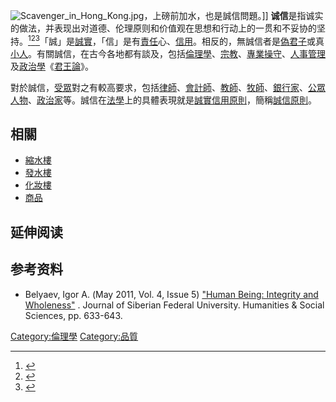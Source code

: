  {{多個問題|
{{Expand English|Integrity}}
{{pov|time=2016-08-29T09:36:15+00:00}}
{{tone|time=2012-02-17T01:49:11+00:00}}
{{refimprove|time=2012-02-17T01:49:11+00:00}}
}}
[[File:Scavenger_in_Hong_Kong.jpg|thumb]]，上磅前加水，也是誠信問題。]]
'''诚信'''是指诚实的做法，并表现出对道德、伦理原则和价值观在思想和行动上的一贯和不妥协的坚持。<ref name="oxford">{{cite web |url=https://en.oxforddictionaries.com/definition/integrity |title=Definition of ''integrity in English |work=[[OxfordDictionaries.com|Oxford Living Dictionaries]] |publisher=[[Oxford_University_Press|Oxford University Press]] |access-date=February 26, 2019 }}</ref><ref>{{cite web |url=https://dictionary.cambridge.org/dictionary/english/integrity |title=Meaning of '''integrity''' in English |work=[[Cambridge_Advanced_Learner's_Dictionary|Cambridge Dictionary]] |publisher=[[Cambridge_University_Press|Cambridge University Press]] |access-date=February 26, 2019 }}</ref><ref>
{{cite book
| title                 = Integrity: Doing the Right Thing for the Right Reason
| url                   = https://books.google.com/books?id=tklK8-4qqkwC
| access-date            = 2013-10-15
| year                  = 2010
| publisher             = McGill-Queen's University Press
| isbn                  = 978-0773582804
| page                  = 12
| quote                 = Integrity is a personal choice, an uncompromising and predictably consistent commitment to honour moral, ethical, spiritual, and artistic values and principles.
}}
</ref>「誠」是[[誠實|誠實]]，「信」是有[[責任|責任]]心、[[信用|信用]]。相反的，無誠信者是[[偽君子|偽君子]]或真[[小人|小人]]。有關誠信，在古今各地都有談及，包括[[倫理學|倫理學]]、[[宗教|宗教]]、[[專業|專業]][[操守|操守]]、[[人事管理|人事管理]]及[[政治學|政治學]]《[[君王論|君王論]]》。

對於誠信，[[受眾|受眾]]對之有較高要求，包括[[律師|律師]]、[[會計師|會計師]]、[[教師|教師]]、[[牧師|牧師]]、[[銀行家|銀行家]]、[[公眾人物|公眾人物]]、[[政治家|政治家]]等。誠信在[[法學|法學]]上的具體表現就是[[誠實信用原則|誠實信用原則]]，簡稱[[誠信原則|誠信原則]]。

== 相關 ==
*[[縮水樓|縮水樓]]
*[[發水樓|發水樓]]
*[[化妝樓|化妝樓]]
*[[商品|商品]]

== 延伸阅读 ==
{{Wikisource further reading}}

== 参考资料 ==
{{reflist}}
* Belyaev, Igor А. (May 2011, Vol. 4, Issue 5) [http://elib.sfu-kras.ru/bitstream/2311/2354/1/02_Belyaev.pdf "Human Being: Integrity and Wholeness"] {{Wayback|url=http://elib.sfu-kras.ru/bitstream/2311/2354/1/02_Belyaev.pdf |date=20160304070750 }}. Journal of Siberian Federal University. Humanities & Social Sciences, pp. 633-643.

[[Category:倫理學|Category:倫理學]]
[[Category:品質|Category:品質]]